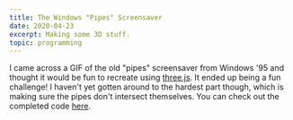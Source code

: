 ```yaml
---
title: The Windows "Pipes" Screensaver
date: 2020-04-23
excerpt: Making some 3D stuff.
topic: programming
---
```



I came across a GIF of the old "pipes" screensaver from Windows '95 and thought it would be fun to recreate using [three.js](https://threejs.org/).
It ended up being a fun challenge! I haven't yet gotten around
to the hardest part though, which is making sure the pipes don't intersect themselves.
You can check out the completed code [here](https://github.com/cselig/cselig.github.io/blob/develop/content/blog/three_js/pipes.jsx).

<Pipes />
